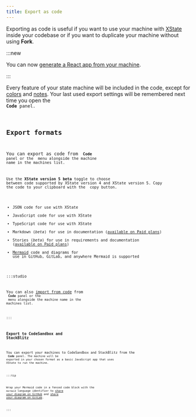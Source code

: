 ```yaml
---
title: Export as code
---
```


Exporting as code is useful if you want to use your machine with [XState](xstate.mdx) inside your codebase or if you want to duplicate your machine without using **Fork**.

:::new

You can now [generate a React app from your machine](generate-react.mdx).

:::

Every feature of your state machine will be included in the code, except for [colors](colors.mdx) and [notes](annotations.mdx). Your last used export settings will be remembered next time you open the <Code size={18} /> **Code** panel.

## Export formats

You can export as code from <Code size={18} /> **Code** panel or the <MoreHorizontal size={18} /> menu alongside the machine name in the machines list. 

Use the **XState version 5 beta** toggle to choose between code supported by XState version 4 and XState version 5. Copy the code to your clipboard with the <Copy size={18} /> copy button.

- JSON code for use with XState
- JavaScript code for use with XState
- TypeScript code for use with XState
- Markdown (*beta*) for use in documentation ([available on Paid plans](studio-pro-plan.mdx))
- Stories (*beta*) for use in requirements and documentation ([available on Paid plans](studio-pro-plan.mdx))
- [Mermaid](https://mermaid.js.org) code and diagrams for use in GitHub, GitLab, and anywhere Mermaid is supported


:::studio

You can also [import from code](import-from-code.mdx) from <Code size={18} /> **Code** panel or the <MoreHorizontal size={18} /> menu alongside the machine name in the machines list.

:::

### Export to CodeSandbox and StackBlitz

You can export your machines to CodeSandbox and StackBlitz from the <Code size={18} /> **Code** panel. The machine will be exported in your chosen format as a basic JavaScript app that uses XState to run the machine.

:::tip

Wrap your Mermaid code in a fenced code block with the `mermaid` language identifier to [share your diagram on GitHub](https://docs.github.com/en/get-started/writing-on-github/working-with-advanced-formatting/creating-diagrams#creating-mermaid-diagrams) and [share your diagram on GitLab](https://handbook.gitlab.com/handbook/tools-and-tips/mermaid/).

:::
